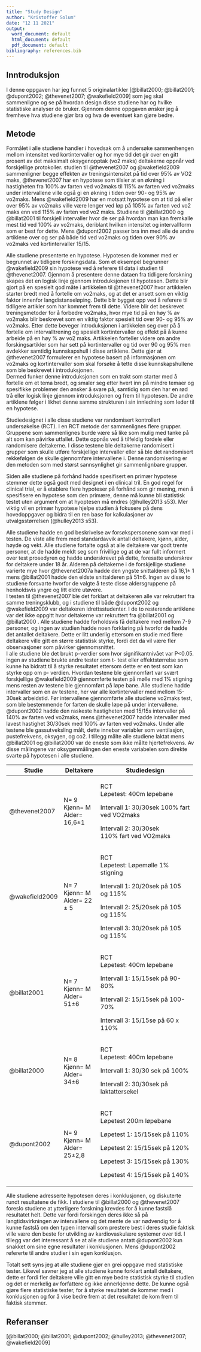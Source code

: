 ```yaml
---
title: "Study Design"
author: "Kristoffer Solum"
date: "12 11 2021"
output:
  word_document: default
  html_document: default
  pdf_document: default
bibliography: references.bib
---
```


## Inntroduksjon

I denne oppgaven har jeg funnet 5 originalartikler [@billat2000; @billat2001; @dupont2002; @thevenet2007; @wakefield2009] som jeg skal sammenligne og se på hvordan design disse studiene har og hvilke statistiske analyser de bruker. Gjennom denne oppgaven ønsker jeg å fremheve hva studiene gjør bra og hva de eventuet kan gjøre bedre.

## Metode

Formålet i alle studiene handler i hovedsak om å undersøke sammenhengen mellom intensitet ved kortintervaller og hor mye tid det gir over en gitt prosent av det maksimalt oksygenopptak (vo2 maks) deltakerne oppnår ved forskjellige protokoller. studien til @thevenet2007 og @wakefield2009 sammenligner begge effekten av treningsintensitet på tid over 95% av VO2 maks, @thevenet2007 har en hypotese som tilsier at en økning i hastigheten fra 100% av farten ved vo2maks til 115% av farten ved vo2maks under intervallene ville også gi en økning i tiden over 90- og 95% av vo2maks. Mens @wakefield2009 har en motsatt hypotese om at tid på eller over 95% av vo2maks ville være lenger ved løp på 105% av farten ved vo2 maks enn ved 115% av farten ved vo2 maks. Studiene til @billat2000 og @billat2001 til forskjell intervaller hvor de ser på hvordan man kan fremkalle mest tid ved 100% av vo2maks, deriblant hvilken intensitet og intervallform som er best for dette. Mens @dupont2002 passer bra inn med alle de andre artiklene over og ser på både tid ved vo2maks og tiden over 90% av vo2maks ved kortintervaller 15/15.

Alle studiene presenterte en hypotese. Hypotesen de kommer med er begrunnet av tidligere forskingsdata. Som et eksempel begrunner @wakefield2009 sin hypotese ved å referere til data i studien til @thevenet2007. Gjennom å presentere denne dataen fra tidligere forskning skapes det en logisk linje gjennom introduksjonen til hypotesen. Dette blir gjort på en spesielt god måte i artikkelen til @thevenet2007 hvor artikkelen starter bredt med å fortelle om vo2maks, og at det er ansett som en viktig faktor innenfor langdistanseløping. Dette blir bygget opp ved å referere til tidligere artikler som har kommet frem til dette. Videre blir det beskrevet treningsmetoder for å forbedre vo2maks, hvor mye tid på en høy % av vo2maks blir beskrevet som en viktig faktor spesielt tid over 90- og 95% av vo2maks. Etter dette beveger introduksjonen i artikkelen seg over på å fortelle om intervalltrening og spesielt kortintervaller og effekt på å kunne arbeide på en høy % av vo2 maks. Artikkelen forteller videre om andre forskingsartikler som har sett på kortintervaller og tid over 90 og 95% men avdekker samtidig kunnskapshull i disse artiklene. Dette gjør at @thevenet2007 formulerer en hypotese basert på informasjonen om vo2maks og kortintervaller som skal forsøke å tette disse kunnskapshullene som ble beskrevet i introduksjonen.\
Dermed funker denne introduksjonen som en trakt som starter med å fortelle om et tema bredt, og smaler seg etter hvert inn på mindre temaer og spesifikke problemer den ønsker å svare på, samtidig som den har en rød trå eller logisk linje gjennom introduksjonen og frem til hypotesen. De andre artiklene følger i likhet denne samme strukturen i sin innledning som leder til en hypotese.

Studiedesignet i alle disse studiene var randomisert kontrollert undersøkelse (RCT). I en RCT metode der sammenlignes flere grupper. Gruppene som sammenlignes burde være så like som mulig med tanke på alt som kan påvirke utfallet. Dette oppnås ved å tilfeldig fordele eller randomisere deltakerne. I disse testene ble deltakerne randomisert i grupper som skulle utføre forskjellige intervaller eller så ble det randomisert rekkefølgen de skulle gjennomføre intervallene i. Denne randomisering er den metoden som med størst sannsynlighet gir sammenlignbare grupper.

Siden alle studiene på forhånd hadde spesifisert en primær hypotese stemmer dette også godt med designet i en clinical tril. En god regel for clinical trial, er å etablere flere hypoteser på forhånd som gir mening, men å spesifisere en hypotese som den primære, denne må kunne bli statistisk testet uten argument om at hyoptesen må endres (@hulley2013 s53). Mer viktig vil en primær hypotese hjelpe studien å fokusere på dens hovedoppgaver og bidra til en ren base for kalkulasjoner av utvalgsstørrelsen (@hulley2013 s53).

Alle studiene hadde en god beskrivelse av forsøkspersonene som var med i testen. De viste alle frem med standardavvik antall deltakere, kjønn, alder, høyde og vekt. Alle studiene fortalte også at alle deltakere var godt trente personer, at de hadde meldt seg som frivillige og at de var fullt informert over test prosedyren og hadde underskrevet på dette, foresatte underskrev for deltakere under 18 år. Alderen på deltakerne i de forskjellige studiene varierte mye hvor @thevenet2007a hadde den yngste snittalderen på 16,1± 1 mens @billat2001 hadde den eldste snittalderen på 51±6. Ingen av disse to studiene forsvarte hvorfor de valgte å teste disse aldersgruppene på henholdsvis yngre og litt eldre utøvere.\
I testen til @thevenet2007 ble det forklart at deltakeren alle var rekruttert fra samme treningsklubb, og i studiene til både @dupont2002 og @wakefield2009 var deltakeren idrettsstudenter. I de to resterende artiklene var det ikke oppgitt hvor deltakerne var rekruttert fra @billat2001 og @billat2000 . Alle studiene hadde forholdsvis få deltakere med mellom 7-9 personer, og ingen av studien hadde noen forklaring på hvorfor de hadde det antallet deltakere. Dette er litt underlig ettersom en studie med flere deltakere ville gitt en større statistisk styrke, fordi det da vil være fler observasjoner som påvirker gjennomsnittet.\
I alle studiene ble det brukt p-verdier som hvor signifikantnivået var P\<0.05. ingen av studiene brukte andre tester som t- test eller effektstørrelse som kunne ha bidratt til å styrke resultatet ettersom dette er en test som kan styrke opp om p- verdien. Hvordan testene ble gjennomført var svært forskjellige @wakefield2009 gjennomførte testen på mølle med 1% stigning mens resten av testene ble gjennomført på løpe bane. Alle studiene hadde intervaller som en av testene, her var alle kortintervaller med mellom 15- 30sek arbeidstid. Før intervallene gjennomførte alle studiene vo2maks test, som ble bestemmende for farten de skulle løpe på under intervallene. @dupont2002 hadde den raskeste hastigheten med 15/15s intervaller på 140% av farten ved vo2maks, mens @thevenet2007 hadde intervaller med lavest hastighet 30/30sek med 100% av farten ved vo2maks. Under alle testene ble gassutveksling målt, dette innebar variabler som ventilasjon, pustefrekvens, oksygen, og co2. I tillegg målte alle studiene laktat mens @billat2001 og @billat2000 var de eneste som ikke målte hjertefrekvens. Av disse målingene var oksygenmålingen den eneste variabelen som direkte svarte på hypotesen i alle studiene.

+----------------+---------------+---------------------------------------------+
| Studie         | Deltakere     | Studiedesign                                |
+================+===============+=============================================+
| @thevenet2007  | N= 9\         | RCT\                                        |
|                | Kjønn= M\     | Løpetest: 400m løpebane                     |
|                | Alder= 16,6±1 |                                             |
|                |               | Intervall 1: 30/30sek 100% fart ved VO2maks |
|                |               |                                             |
|                |               | Intervall 2: 30/30sek\                      |
|                |               | 110% fart ved VO2maks                       |
+----------------+---------------+---------------------------------------------+
| @wakefield2009 | N= 7\         | RCT\                                        |
|                | Kjønn= M\     | Løpetest: Løpemølle 1% stigning             |
|                | Alder= 22 ± 5 |                                             |
|                |               | Intervall 1: 20/20sek på 105 og 115%        |
|                |               |                                             |
|                |               | Intervall 2: 25/20sek på 105 og 115%        |
|                |               |                                             |
|                |               | Intervall 3: 30/20sek på 105 og 115%        |
+----------------+---------------+---------------------------------------------+
| @billat2001    | N= 7\         | RCT\                                        |
|                | Kjønn= M\     | Løpetest: 400m løpebane                     |
|                | Alder= 51±6   |                                             |
|                |               | Intervall 1: 15/15sek på 90-80%             |
|                |               |                                             |
|                |               | Intervall 2: 15/15sek på 100-70%            |
|                |               |                                             |
|                |               | Intervall 3: 15/15se på 60 x 110%           |
+----------------+---------------+---------------------------------------------+
| @billat2000    | N= 8\         | RCT\                                        |
|                | Kjønn= M\     | Løpetest: 400m løpebane                     |
|                | Alder= 34±6   |                                             |
|                |               | Intervall 1: 30/30 sek på 100%              |
|                |               |                                             |
|                |               | Intervall 2: 30/30sek på laktattersekel     |
+----------------+---------------+---------------------------------------------+
| @dupont2002    | N= 9\         | RCT\                                        |
|                | Kjønn= M\     | Løpetest 200m løpebane                      |
|                | Alder= 25±2,8 |                                             |
|                |               | Løpetest 1: 15/15sek på 110%                |
|                |               |                                             |
|                |               | Løpetest 2: 15/15sek på 120%                |
|                |               |                                             |
|                |               | Løpetest 3: 15/15sek på 130%                |
|                |               |                                             |
|                |               | Løpetest 4: 15/15sek på 140%                |
+----------------+---------------+---------------------------------------------+

Alle studiene adresserte hypotesen deres i konklusjonen, og diskuterte rundt resultatene de fikk. I studiene til @billat2000 og @thevenet2007 foreslo studiene at ytterligere forskning krevdes for å kunne fastslå resultatet helt. Dette var fordi forskingen deres ikke så på langtidsvirkningen av intervallene og det mente de var nødvendig for å kunne fastslå om den typen intervall som prestere best i deres studie faktisk ville være den beste for utvikling av kardiovaskulære systemer over tid. I tillegg var det interessant å se at alle studiene antatt @dupont2002 kun snakket om sine egne resultater i konklusjonen. Mens @dupont2002 refererte til andre studier i sin egen konklusjon.

Totalt sett syns jeg at alle studiene gjør en grei oppgave med statistiske tester. Likevel savner jeg at alle studiene kunne forklart antall deltakere, dette er fordi fler deltakere ville gitt en mye bedre statistisk styrke til studien og det er merkelig av forfattere og ikke annerkjenne dette. De kunne også gjøre flere statistiske tester, for å styrke resultatet de kommer med i konklusjonen og for å vise bedre frem at det resultatet de kom frem til faktisk stemmer.

## Referanser

[@billat2000; @billat2001; @dupont2002; @hulley2013; @thevenet2007; @wakefield2009]
